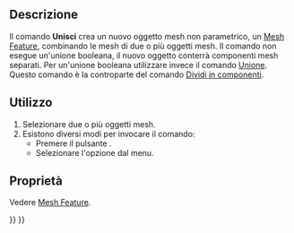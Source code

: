 <languages/>

{{Docnav/it
|[[Mesh_CrossSections/it|Sezioni]]
|[[Mesh_SplitComponents/it|Dividi in componenti]]
|[[Mesh_Workbench/it|Mesh]]
|IconL=Mesh_CrossSections.svg
|IconR=Mesh_SplitComponents.svg
|IconC=Workbench_Mesh.svg
}}

{{GuiCommand/it
|Name=Mesh_Merge
|Name/it=Unisci
|MenuLocation=Mesh → Unisci
|Workbenches=[[Mesh_Workbench/it|Mesh]]
|SeeAlso=[[Mesh_SplitComponents/it|Dividi in componenti]]
}}

<span id="Description"></span>
==Descrizione==

Il comando '''Unisci''' crea un nuovo oggetto mesh non parametrico, un [[Mesh_Feature/it|Mesh Feature]], combinando le mesh di due o più oggetti mesh. Il comando non esegue un'unione booleana, il nuovo oggetto conterrà componenti mesh separati. Per un'unione booleana utilizzare invece il comando [[Mesh_Union/it|Unione]]. Questo comando è la controparte del comando [[Mesh_SplitComponents/it|Dividi in componenti]].

<span id="Usage"></span>
==Utilizzo==

# Selezionare due o più oggetti mesh.
# Esistono diversi modi per invocare il comando:
#* Premere il pulsante {{Button|[[Image:Mesh_Merge.svg|16px]] [[Mesh_Merge/it|Unisci]]}}.
#* Selezionare l'opzione {{MenuCommand|Mesh → [[Image:Mesh_Merge.svg|16px]] Unisci}} dal menu.

<span id="Properties"></span>
==Proprietà==

Vedere [[Mesh_Feature/it|Mesh Feature]].


{{Docnav/it
|[[Mesh_CrossSections/it|Sezioni]]
|[[Mesh_SplitComponents/it|Dividi in componenti]]
|[[Mesh_Workbench/it|Mesh]]
|IconL=Mesh_CrossSections.svg
|IconR=Mesh_SplitComponents.svg
|IconC=Workbench_Mesh.svg
}}

{{Mesh Tools navi{{#translation:}}}}
{{Userdocnavi{{#translation:}}}}
{{clear}}